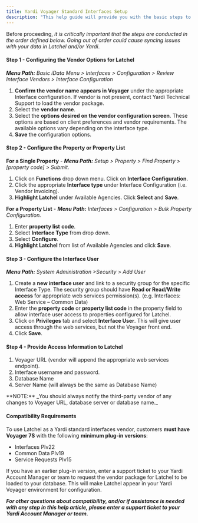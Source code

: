 ---
title: Yardi Voyager Standard Interfaces Setup
description: "This help guide will provide you with the basic steps to set up your **Yardi Voyager interface with Latchel**. As an approved Yardi standard interfaces vendor, Latchel ensures that your property and resident data are always up-to-date, making your service requests seamless and organized. To learn more about how Latchel's interface works, visit our overview page for **[how Latchel keeps your data in sync](/s/topic/0TO5e000000h9wqGAA/How-Latchel-Integration-Works)**."
---

Before proceeding, _it is critically important that the steps are conducted in the order defined below. Going out of order could cause syncing issues with your data in Latchel and/or Yardi_.

#### **Step 1 - Configuring the Vendor Options for Latchel**

_**Menu Path:**_ _Basic iData Menu > Interfaces > Configuration > Review Interface Vendors > Interface Configuration_

1.  **Confirm the vendor name appears in Voyager** under the appropriate Interface configuration. If vendor is not present, contact Yardi Technical Support to load the vendor package.
2.  Select the **vendor name**.
3.  Select the **options desired on the vendor configuration screen**. These options are based on client preferences and vendor requirements. The available options vary depending on the interface type.
4.  **Save** the configuration options.

#### **Step 2 - Configure the Property or Property List**

**For a Single Property** - _**Menu Path:** Setup > Property > Find Property > \[property code\] > Submit._

1.  Click on **Functions** drop down menu. Click on **Interface Configuration**.
2.  Click the appropriate **Interface type** under Interface Configuration (i.e. Vendor Invoicing).
3.  **Highlight Latchel** under Available Agencies. Click **Select** and **Save**.

**For a Property List** - _**Menu Path:** Interfaces > Configuration > Bulk Property Configuration._

1.  Enter **property list** **code**.
2.  Select **Interface Type** from drop down.
3.  Select **Configure**.
4.  **Highlight Latchel** from list of Available Agencies and click **Save**.

#### **Step 3 - Configure the Interface User**

_**Menu Path:** System Administration >Security > Add User_

1.  Create a **new interface user** and link to a security group for the specific Interface Type. The security group should have **Read or Read/Write access** for appropriate web services permission(s). (e.g. Interfaces: Web Service – Common Data)
2.  Enter the **property code** or **property list code** in the property field to allow interface user access to properties configured for Latchel.
3.  Click on **Privileges** tab and select **Interface User**. This will give user access through the web services, but not the Voyager front end.
4.  Click **Save**.

#### **Step 4 - Provide Access Information to Latchel**

1.  Voyager URL (vendor will append the appropriate web services endpoint).
2.  Interface username and password.
3.  Database Name
4.  Server Name (will always be the same as Database Name)

<Info>
  **NOTE:** _You should always notify the third-party vendor of any changes to Voyager URL, database server or database name._
</Info>

#### **Compatibility Requirements**

To use Latchel as a Yardi standard interfaces vendor, customers **must have Voyager 7S** with the following **minimum plug-in versions**:

* Interfaces PIv22
* Common Data PIv19
* Service Requests PIv15

If you have an earlier plug-in version, enter a support ticket to your Yardi Account Manager or team to request the vendor package for Latchel to be loaded to your database. This will make Latchel appear in your Yardi Voyager environment for configuration.

_**For other questions about compatibility, and/or if assistance is needed with any step in this help article, please enter a support ticket to your Yardi Account Manager or team.**_

